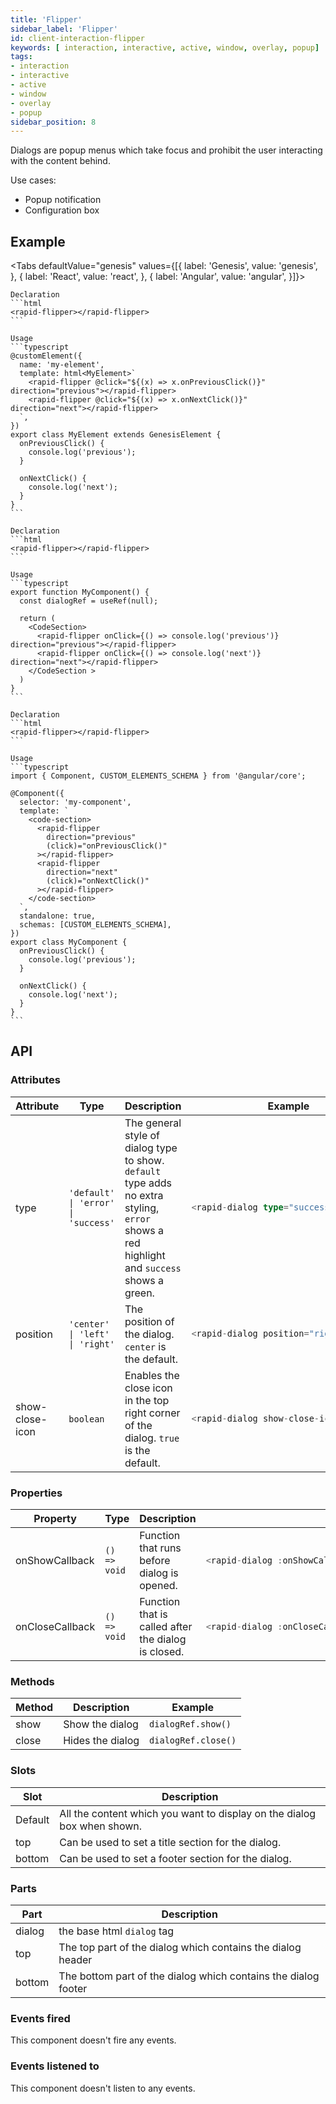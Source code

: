 ```yaml
---
title: 'Flipper'
sidebar_label: 'Flipper'
id: client-interaction-flipper
keywords: [ interaction, interactive, active, window, overlay, popup]
tags:
- interaction
- interactive
- active
- window
- overlay
- popup
sidebar_position: 8
---
```



Dialogs are popup menus which take focus and prohibit the user interacting with the content behind.

Use cases:
* Popup notification
* Configuration box

## Example
<FlipperDemo />

<Tabs defaultValue="genesis" values={[{ label: 'Genesis', value: 'genesis', }, { label: 'React', value: 'react', }, { label: 'Angular', value: 'angular', }]}>

  <TabItem value="genesis">

    Declaration
    ```html
    <rapid-flipper></rapid-flipper>
    ```

    Usage
    ```typescript
    @customElement({
      name: 'my-element',
      template: html<MyElement>`
        <rapid-flipper @click="${(x) => x.onPreviousClick()}" direction="previous"></rapid-flipper>
        <rapid-flipper @click="${(x) => x.onNextClick()}" direction="next"></rapid-flipper>
      `,
    })
    export class MyElement extends GenesisElement {
      onPreviousClick() {
        console.log('previous');
      }

      onNextClick() {
        console.log('next');
      }
    }
    ```

  </TabItem>
  <TabItem value="react">

    Declaration
    ```html
    <rapid-flipper></rapid-flipper>
    ```

    Usage
    ```typescript
    export function MyComponent() {
      const dialogRef = useRef(null);

      return (
        <CodeSection>
          <rapid-flipper onClick={() => console.log('previous')} direction="previous"></rapid-flipper>
          <rapid-flipper onClick={() => console.log('next')} direction="next"></rapid-flipper>
        </CodeSection >
      )
    }
    ```
  </TabItem>
  <TabItem value="angular">

    Declaration
    ```html
    <rapid-flipper></rapid-flipper>
    ```

    Usage
    ```typescript
    import { Component, CUSTOM_ELEMENTS_SCHEMA } from '@angular/core';

    @Component({
      selector: 'my-component',
      template: `
        <code-section>
          <rapid-flipper
            direction="previous"
            (click)="onPreviousClick()"
          ></rapid-flipper>
          <rapid-flipper
            direction="next"
            (click)="onNextClick()"
          ></rapid-flipper>
        </code-section>
      `,
      standalone: true,
      schemas: [CUSTOM_ELEMENTS_SCHEMA],
    })
    export class MyComponent {
      onPreviousClick() {
        console.log('previous');
      }

      onNextClick() {
        console.log('next');
      }
    }
    ```
  </TabItem>
</Tabs>


## API

### Attributes

<table>
  <thead>
    <tr>
      <th>Attribute</th>
      <th>Type</th>
      <th>Description</th>
      <th>Example</th>
    </tr>
  </thead>
  <tbody>
    <tr>
      <td>type</td>
      <td><code>'default' | 'error' | 'success'</code></td>
      <td>The general style of dialog type to show. <code>default</code> type adds no extra styling, <code>error</code> shows a red highlight and <code>success</code> shows a green.</td>
<td>

```typescript
<rapid-dialog type="success">
```

</td>
    </tr>
    <tr>
      <td>position</td>
      <td><code>'center' | 'left' | 'right'</code></td>
      <td>The position of the dialog. <code>center</code> is the default.</td>
<td>

```typescript
<rapid-dialog position="right">
```

</td>
    </tr>
    <tr>
      <td>show-close-icon</td>
      <td><code>boolean</code></td>
      <td>Enables the close icon in the top right corner of the dialog. <code>true</code> is the default.</td>
<td>

```typescript
<rapid-dialog show-close-icon="false">
```

</td>
    </tr>
  </tbody>
</table>

### Properties

<table>
    <thead>
        <tr>
            <th>Property</th>
            <th>Type</th>
            <th>Description</th>
            <th>Example</th>
        </tr>
    </thead>
    <tbody>
        <tr>
            <td>onShowCallback</td>
            <td><code>() => void</code></td>
            <td>Function that runs before dialog is opened.</td>
<td>

```typescript
<rapid-dialog :onShowCallback="${(x) => () => x.beforeDialogShown()}">
```

</td>
        </tr>
        <tr>
            <td>onCloseCallback</td>
            <td><code>() => void</code></td>
            <td>Function that is called after the dialog is closed.</td>
<td>

```typescript
<rapid-dialog :onCloseCallback="${(x) => () => x.afterDialogHide()}">
```

</td>
        </tr>
    </tbody>
</table>

### Methods

|Method|Description|Example|
|--|--|--|
|show|Show the dialog|`dialogRef.show()`|
|close|Hides the dialog|`dialogRef.close()`|

### Slots

|Slot|Description|
|---|---|
|Default|All the content which you want to display on the dialog box when shown.|
|top|Can be used to set a title section for the dialog.|
|bottom|Can be used to set a footer section for the dialog.|

### Parts

| Part | Description |
| --- | --- |
|dialog|the base html `dialog` tag|
|top|The top part of the dialog which contains the dialog header|
|bottom|The bottom part of the dialog which contains the dialog footer|

### Events fired

This component doesn't fire any events.

### Events listened to

This component doesn't listen to any events.
